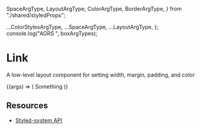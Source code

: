   SpaceArgType,
  LayoutArgType,
  ColorArgType,
  BorderArgType,
} from "./shared/styledProps";

  ...ColorStylesArgType,
  ...SpaceArgType,
  ...LayoutArgType,
};
console.log("AGRS ", boxArgTypes);

<Meta title="Core/Link" component={Link} />

# Link

A low-level layout component for setting width, margin, padding, and color

<Canvas withToolbar>
  <Story name="Default" argTypes={boxArgTypes}>
    {(args) => (
      <Link href={"#"} target={"_blank"} fontSize={"20px"}>
        Something
      </Link>
    )}
  </Story>
</Canvas>

<ArgsTable story="Default" />

## **Resources**

- [Styled-system API](https://styled-system.com/api)
